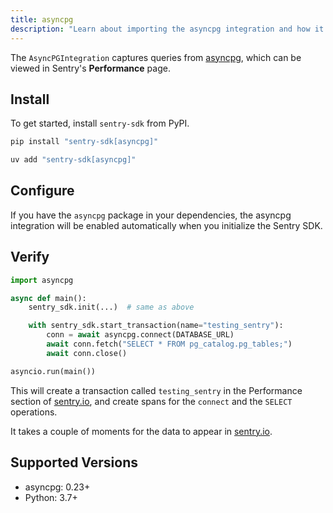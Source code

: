 ```yaml
---
title: asyncpg
description: "Learn about importing the asyncpg integration and how it captures queries from asyncpg."
---
```


The `AsyncPGIntegration` captures queries from
[asyncpg](https://github.com/MagicStack/asyncpg), which can be viewed in Sentry's **Performance** page.

## Install

To get started, install `sentry-sdk` from PyPI.

```bash {tabTitle:pip}
pip install "sentry-sdk[asyncpg]"
```
```bash {tabTitle:uv}
uv add "sentry-sdk[asyncpg]"
```

## Configure

If you have the `asyncpg` package in your dependencies, the asyncpg integration will be enabled automatically when you initialize the Sentry SDK.

<PlatformContent includePath="getting-started-config" />

## Verify

```python
import asyncpg

async def main():
    sentry_sdk.init(...)  # same as above

    with sentry_sdk.start_transaction(name="testing_sentry"):
        conn = await asyncpg.connect(DATABASE_URL)
        await conn.fetch("SELECT * FROM pg_catalog.pg_tables;")
        await conn.close()

asyncio.run(main())
```

This will create a transaction called `testing_sentry` in the Performance section of [sentry.io](https://sentry.io), and create spans for the `connect` and the `SELECT` operations.

It takes a couple of moments for the data to appear in [sentry.io](https://sentry.io).

## Supported Versions

- asyncpg: 0.23+
- Python: 3.7+
